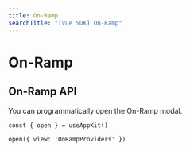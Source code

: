 ```yaml
---
title: On-Ramp
searchTitle: "[Vue SDK] On-Ramp"
---
```



# On-Ramp

<Onramp />

## On-Ramp API

You can programmatically open the On-Ramp modal.

```
const { open } = useAppKit()

open({ view: 'OnRampProviders' })
```
